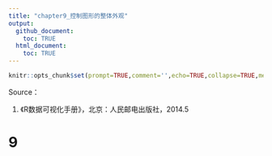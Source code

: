 ```yaml
---
title: "chapter9_控制图形的整体外观"
output:
  github_document:
    toc: TRUE
  html_document:
    toc: TRUE
---
```


```r
knitr::opts_chunk$set(prompt=TRUE,comment='',echo=TRUE,collapse=TRUE,message=FALSE,warning=FALSE)
```

Source：

1.  《R数据可视化手册》，北京：人民邮电出版社，2014.5

# 9 